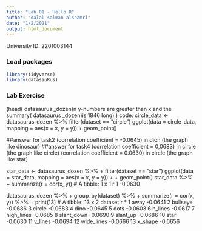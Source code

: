 ```yaml
---
title: "Lab 01 - Hello R"
author: "dalal salman alshamri"
date: "1/2/2021"
output: html_document
---
```


University ID: 2201003144

### Load packages

```r
library(tidyverse) 
library(datasauRus)
```


### Lab Exercise

(head( datasaurus _dozen)n y-numbers are greater than x and the 
summary( datasaurus _dozen)is 1846 long).)
code:
circle_data <-datasaurus_dozen %>%
 filter(dataset == "circle")
ggplot(data = circle_data, mapping = aes(x = x, y = y)) +
geom_point()


##answer for task2
(correlation coefficient = -0.0645) in dion 
(the graph like dinosaur)
##answer for task4
(correlation coefficient = 0,0683) in circle
(the graph like circle)
(correlation coefficient = 0.0630) in circle
(the graph like star)

star_data <- datasaurus_dozen %>%
+     filter(dataset == "star")
 ggplot(data = star_data, mapping = aes(x = x, y = y)) +
+     geom_point() star_data %>%
+     summarize(r = cor(x, y))
# A tibble: 1 x 1
        r
    <dbl>
1 -0.0630

 datasaurus_dozen %>%
+     group_by(dataset) %>%
+     summarize(r = cor(x, y)) %>%
+     print(13)
# A tibble: 13 x 2
   dataset          r
 * <chr>        <dbl>
 1 away       -0.0641
 2 bullseye   -0.0686
 3 circle     -0.0683
 4 dino       -0.0645
 5 dots       -0.0603
 6 h_lines    -0.0617
 7 high_lines -0.0685
 8 slant_down -0.0690
 9 slant_up   -0.0686
10 star       -0.0630
11 v_lines    -0.0694
12 wide_lines -0.0666
13 x_shape    -0.0656